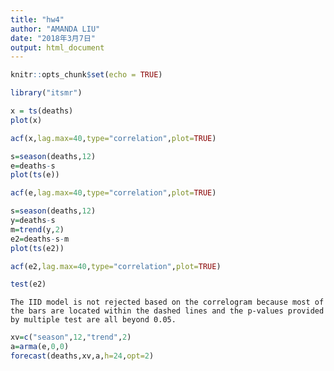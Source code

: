 ```yaml
---
title: "hw4"
author: "AMANDA LIU"
date: "2018年3月7日"
output: html_document
---
```


```r
knitr::opts_chunk$set(echo = TRUE)
```

```r
library("itsmr")
```

```r
x = ts(deaths)
plot(x)

acf(x,lag.max=40,type="correlation",plot=TRUE)
```


```r
s=season(deaths,12) 
e=deaths-s
plot(ts(e))

acf(e,lag.max=40,type="correlation",plot=TRUE)
```

```r
s=season(deaths,12)
y=deaths-s
m=trend(y,2)
e2=deaths-s-m
plot(ts(e2))

acf(e2,lag.max=40,type="correlation",plot=TRUE)

```

```r
test(e2)
```
```
The IID model is not rejected based on the correlogram because most of the bars are located within the dashed lines and the p-values provided by multiple test are all beyond 0.05.
```

```r
xv=c("season",12,"trend",2)
a=arma(e,0,0) 
forecast(deaths,xv,a,h=24,opt=2)
```

